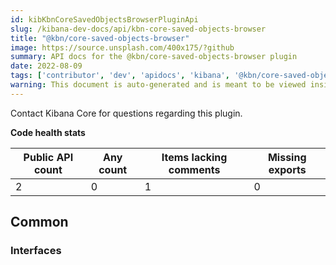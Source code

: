 ```yaml
---
id: kibKbnCoreSavedObjectsBrowserPluginApi
slug: /kibana-dev-docs/api/kbn-core-saved-objects-browser
title: "@kbn/core-saved-objects-browser"
image: https://source.unsplash.com/400x175/?github
summary: API docs for the @kbn/core-saved-objects-browser plugin
date: 2022-08-09
tags: ['contributor', 'dev', 'apidocs', 'kibana', '@kbn/core-saved-objects-browser']
warning: This document is auto-generated and is meant to be viewed inside our experimental, new docs system. Reach out in #docs-engineering for more info.
---
```




Contact Kibana Core for questions regarding this plugin.

**Code health stats**

| Public API count  | Any count | Items lacking comments | Missing exports |
|-------------------|-----------|------------------------|-----------------|
| 2 | 0 | 1 | 0 |

## Common

### Interfaces
<DocDefinitionList data={kbnCoreSavedObjectsBrowserObj.common.interfaces}/>

